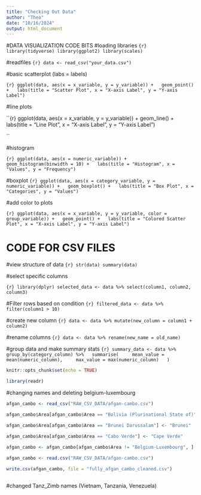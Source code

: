 ```yaml
---
title: "Checking Out Data"
author: "Theo"
date: "10/16/2024"
output: html_document
---
```









#DATA VISUALIZATION CODE BITS
#loading libraries
``{r}
library(tidyverse)
library(ggplot2)
library(scales)
``




#readfiles
``{r}
data <- read_csv("your_data.csv")
``



#basic scatterplot (labs = labels)

``{r}
ggplot(data, aes(x = x_variable, y = y_variable)) +
  geom_point() +
  labs(title = "Scatter Plot", x = "X-axis Label", y = "Y-axis Label")
``



#line plots

``{r}
ggplot(data, aes(x = x_variable, y = y_variable)) +
  geom_line() +
  labs(title = "Line Plot", x = "X-axis Label", y = "Y-axis Label")

``


#histogram

``{r}
ggplot(data, aes(x = numeric_variable)) +
  geom_histogram(binwidth = 10) +
  labs(title = "Histogram", x = "Values", y = "Frequency")
``


#boxplot
``{r}
ggplot(data, aes(x = category_variable, y = numeric_variable)) +
  geom_boxplot() +
  labs(title = "Box Plot", x = "Categories", y = "Values")
``


#add color to plots

``{r}
ggplot(data, aes(x = x_variable, y = y_variable, color = group_variable)) +
  geom_point() +
  labs(title = "Colored Scatter Plot", x = "X-axis Label", y = "Y-axis Label")
``


# CODE FOR CSV FILES






#view structure of data
``{r}
str(data)
summary(data)
``


#select specific columns

``{r}
library(dplyr)
selected_data <- data %>% select(column1, column2, column3)
``


#Filter rows based on condition
``{r}
filtered_data <- data %>% filter(column1 > 10)
``



#create new column
``{r}
data <- data %>% mutate(new_column = column1 + column2)
``

#rename columns
``{r}
data <- data %>% rename(new_name = old_name)
``


#group data and make summary stats
``{r}
summary_data <- data %>%
  group_by(category_column) %>%
  summarise(
    mean_value = mean(numeric_column),
    max_value = max(numeric_column)
  )
``






```r
knitr::opts_chunk$set(echo = TRUE)
```


```r
library(readr)
```


#changing names and deleting belgium-luxembourg 
```r

afgan_cambo <- read_csv("RAW_CSV_DATA/afgan-cambo.csv")

afgan_cambo$Area[afgan_cambo$Area == "Bolivia (Plurinational State of)"] <- "Bolivia"

afgan_cambo$Area[afgan_cambo$Area == "Brunei Darussalam"] <- "Brunei"
 
afgan_cambo$Area[afgan_cambo$Area == "Cabo Verde"] <- "Cape Verde"

afgan_cambo <- afgan_cambo[afgan_cambo$Area != "Belgium-Luxembourg", ]

afgan_cambo <- read.csv("RAW_CSV_DATA/afgan-cambo.csv")

write.csv(afgan_cambo, file = "fully_afgan_cambo_cleaned.csv")

```


```r



```

#changed Tanz_Zimb names (Vietnam, Tanzania, Venezuela)
